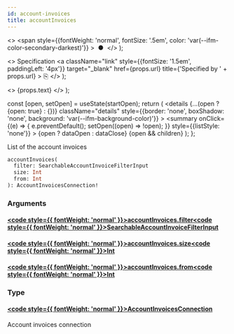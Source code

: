 ```yaml
---
id: account-invoices
title: accountInvoices
---
```


  <>
    <span
      style={{fontWeight: 'normal', fontSize: '.5em', color: 'var(--ifm-color-secondary-darkest)'}}
    >
      &nbsp;●&nbsp;
    </span>
  </>
);

  <>
    Specification
    <a
      className="link"
      style={{fontSize: '1.5em', paddingLeft: '4px'}}
      target="_blank"
      href={props.url}
      title={'Specified by ' + props.url}
    >
      ⎘
    </a>
  </>
);

  <>
    <span className={props.class}>{props.text}</span>
  </>
);


  const [open, setOpen] = useState(startOpen);
  return (
    <details
      {...(open ? {open: true} : {})}
      className="details"
      style={{border: 'none', boxShadow: 'none', background: 'var(--ifm-background-color)'}}
    >
      <summary
        onClick={(e) => {
          e.preventDefault();
          setOpen((open) => !open);
        }}
        style={{listStyle: 'none'}}
      >
        {open ? dataOpen : dataClose}
      </summary>
      {open && children}
    </details>
  );
};

List of the account invoices

```graphql
accountInvoices(
  filter: SearchableAccountInvoiceFilterInput
  size: Int
  from: Int
): AccountInvoicesConnection!
```

### Arguments

#### [<code style={{ fontWeight: 'normal' }}>accountInvoices.<b>filter</b></code>](#)<Bullet />[<code style={{ fontWeight: 'normal' }}><b>SearchableAccountInvoiceFilterInput</b></code>](/docs/apis/graphql/types/inputs/searchable-account-invoice-filter-input.mdx) <Badge class="badge badge--secondary " text="input"/>

#### [<code style={{ fontWeight: 'normal' }}>accountInvoices.<b>size</b></code>](#)<Bullet />[<code style={{ fontWeight: 'normal' }}><b>Int</b></code>](/docs/apis/graphql/types/scalars/int.mdx) <Badge class="badge badge--secondary " text="scalar"/>

#### [<code style={{ fontWeight: 'normal' }}>accountInvoices.<b>from</b></code>](#)<Bullet />[<code style={{ fontWeight: 'normal' }}><b>Int</b></code>](/docs/apis/graphql/types/scalars/int.mdx) <Badge class="badge badge--secondary " text="scalar"/>

### Type

#### [<code style={{ fontWeight: 'normal' }}><b>AccountInvoicesConnection</b></code>](/docs/apis/graphql/types/objects/account-invoices-connection.mdx) <Badge class="badge badge--secondary " text="object"/>

Account invoices connection
